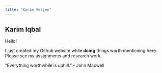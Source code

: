 ---
title: "Karim Veljee"
---

## Karim Iqbal

Hello!

I just created my Github website while **doing** things worth mentioning here. Please see my assignments and research work.

"Everything worthwhile is uphill." - John Maxwell
